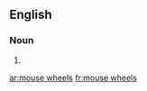 
==English==

===Noun===
{{head|en|noun plural form}}

# {{plural of|mouse wheel|lang=en}}

[[ar:mouse wheels]]
[[fr:mouse wheels]]